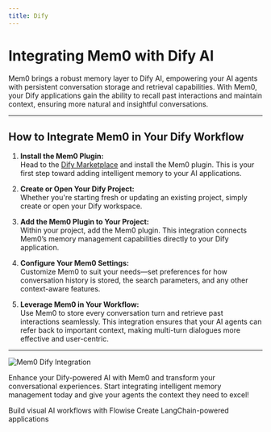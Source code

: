 ```yaml
---
title: Dify
---
```


# Integrating Mem0 with Dify AI

Mem0 brings a robust memory layer to Dify AI, empowering your AI agents with persistent conversation storage and retrieval capabilities. With Mem0, your Dify applications gain the ability to recall past interactions and maintain context, ensuring more natural and insightful conversations.

---

## How to Integrate Mem0 in Your Dify Workflow

1. **Install the Mem0 Plugin:**  
   Head to the [Dify Marketplace](https://marketplace.dify.ai/plugins/yevanchen/mem0) and install the Mem0 plugin. This is your first step toward adding intelligent memory to your AI applications.

2. **Create or Open Your Dify Project:**  
   Whether you're starting fresh or updating an existing project, simply create or open your Dify workspace.

3. **Add the Mem0 Plugin to Your Project:**  
   Within your project, add the Mem0 plugin. This integration connects Mem0’s memory management capabilities directly to your Dify application.

4. **Configure Your Mem0 Settings:**  
   Customize Mem0 to suit your needs—set preferences for how conversation history is stored, the search parameters, and any other context-aware features.

5. **Leverage Mem0 in Your Workflow:**  
   Use Mem0 to store every conversation turn and retrieve past interactions seamlessly. This integration ensures that your AI agents can refer back to important context, making multi-turn dialogues more effective and user-centric.

---

![Mem0 Dify Integration](/images/dify-mem0-integration.png)

Enhance your Dify-powered AI with Mem0 and transform your conversational experiences. Start integrating intelligent memory management today and give your agents the context they need to excel!

<CardGroup cols={2}>
  <Card title="Flowise Integration" icon="share-nodes" href="/integrations/flowise">
    Build visual AI workflows with Flowise
  </Card>
  <Card title="LangChain Integration" icon="link" href="/integrations/langchain">
    Create LangChain-powered applications
  </Card>
</CardGroup>
